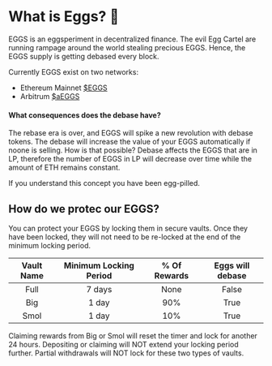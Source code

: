 # What is Eggs? 🥚

EGGS is an eggsperiment in decentralized finance.
The evil Egg Cartel are running rampage around the world stealing precious EGGS. Hence, the EGGS supply is getting debased every block.

Currently EGGS exist on two networks:
- Ethereum Mainnet [$EGGS](https://www.coingecko.com/en/coins/eggs)
- Arbitrum [$aEGGS](https://www.coingecko.com/en/coins/aeggs)

#### What consequences does the debase have?

The rebase era is over, and EGGS will spike a new revolution with debase tokens.
The debase will increase the value of your EGGS automatically if noone is selling.
How is that possible? Debase affects the EGGS that are in LP, therefore the number of EGGS in LP will decrease over time while the amount of ETH remains constant.

If you understand this concept you have been egg-pilled.

## How do we protec our EGGS?

You can protect your EGGS by locking them in secure vaults.
Once they have been locked, they will not need to be re-locked at the end of the minimum locking period.

| Vault Name | Minimum Locking Period | % Of Rewards | Eggs will debase |
| :--------: | :--------------------: | :----------: | :--------------: |
| Full       |         7 days         |  None        | False            |
| Big        |         1 day          |  90%         | True             |
| Smol       |         1 day          |  10%         | True             |

Claiming rewards from Big or Smol will reset the timer and lock for another 24 hours.
Depositing or claiming will NOT extend your locking period further.
Partial withdrawals will NOT lock for these two types of vaults.
